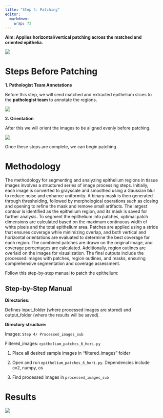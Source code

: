 ```yaml
---
title: "Step 4: Patching"
editor: 
  markdown: 
    wrap: 72
--- 
```



**Aim: Applies horizontal/vertical patching across the matched and
oriented epithelia.**

![](images/Step4.png){fig-align="center"}

# Steps Before Patching

**1. Pathologist Team Annotations**

Before this step, we will send matched and extracted epithelium slices
to the **pathologist team** to annotate the regions.

![](images/Annotations.png){fig-align="center"}

**2. Orientation**

After this we will orient the images to be aligned evenly before
patching.

![](images/Orient.png){fig-align="center"}

Once these steps are complete, we can begin patching.

# Methodology


The methodology for segmenting and analyzing epithelium regions in tissue images involves a structured series of image processing steps. Initially, each image is converted to grayscale and smoothed using a Gaussian blur to reduce noise and enhance uniformity. A binary mask is then generated through thresholding, followed by morphological operations such as closing and opening to refine the mask and remove small artifacts. The largest contour is identified as the epithelium region, and its mask is saved for further analysis. To segment the epithelium into patches, optimal patch dimensions are calculated based on the maximum continuous width of white pixels and the total epithelium area. Patches are applied using a stride that ensures coverage while minimizing overlap, and both vertical and horizontal orientations are evaluated to determine the best coverage for each region. The combined patches are drawn on the original image, and coverage percentages are calculated. Additionally, region outlines are overlaid on the images for visualization. The final outputs include the processed images with patches, region outlines, and masks, ensuring comprehensive segmentation and coverage assessment.


Follow this step-by-step manual to patch the epithelium:

:::{.callout-note collapse=true}

## Step-by-Step Manual

**Directories:**

Defines input_folder (where processed images are stored) and
output_folder (where the results will be saved).

**Directory structure:**

Images: `Step 4/ Processed_images_sub`

Filtered_images: `epithelium_patches_6_hori.py`


1.  Place all desired sample images in “filtered_images” folder

2.  Open and run `epithelium_patches_6_hori.py`. Dependencies include
    cv2, numpy, os

3.  Find processed images in `processed_images_sub`

:::

# Results

![](images/Step4.png){fig-align="center"}


